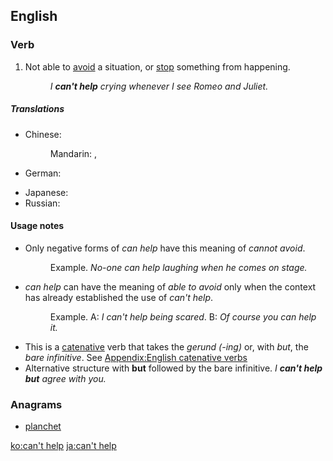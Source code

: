 ==English==

===Verb===
{{head|en|verb|head=[[can't]] [[help]]}}

# Not able to [[avoid]] a situation, or [[stop]] something from happening.
#: ''I '''can't help''' crying whenever I see Romeo and Juliet.''

=====Translations=====
{{trans-top|not able to avoid something}}
* Chinese:
*: Mandarin: {{t|cmn|忍不住|tr=rěnbuzhù|sc=Hani}}, {{t|cmn|不禁|tr=bùjīn|sc=Hani}}
* German: {{t-|de|nicht umhin können}}
{{trans-mid}}
* Japanese: {{t-|ja|しないではいられない|tr=...shinaide-wa irarenai|alt=...しないではいられない|sc=Jpan}}
* Russian: {{t-|ru|не мочь не|tr=ne moč’ ne ...|alt=не мочь не ...|sc=Cyrl}}
{{trans-bottom}}

====Usage notes====
* Only negative forms of ''can help'' have this meaning of ''cannot avoid''.
*: Example. ''No-one can help laughing when he comes on stage.''
* ''can help'' can have the meaning of ''able to avoid'' only when the context has already established the use of ''can't help''.
*: Example. A: ''I can't help being scared''. B: ''Of course you can help it.''
* This is a [[catenative]] verb that takes the ''gerund (-ing)'' or, with ''but'', the ''bare infinitive''. See [[Appendix:English catenative verbs]]
* Alternative structure with '''but''' followed by the bare infinitive. ''I '''can't help but''' agree with you.''

===Anagrams===
* [[planchet#English|planchet]]

[[ko:can't help]]
[[ja:can't help]]